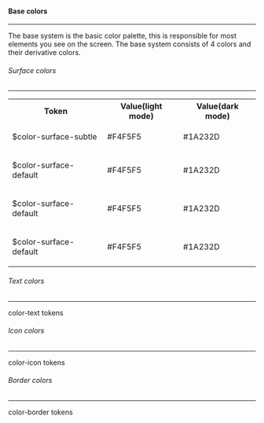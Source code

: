 
<Meta title="Foundation/Design Tokens/Base Color" />

<h4 class="margin-tp-36 margin-btm-8">Base colors</h4>
<hr class="margin-btm-24" />
<p class="margin-btm-24">
  The base system is the basic color palette, this is responsible for most elements you see on the
  screen. The base system consists of 4 colors and their derivative colors.
</p>

<h6 class="margin-tp-36 margin-btm-8">Surface colors</h6>
<hr class="margin-btm-24" />

<table class="custom-color-table">
  <tbody>
    <tr>
      <th>Token</th>
      <th>Value(light mode)</th>
      <th>Value(dark mode)</th>
    </tr>
    <tr>
      <td>
        <p class="color-table-token">$color-surface-subtle</p>
      </td>
      <td>
        <div class="custom-table-flex">
          <div>
            <p>#F4F5F5</p>
          </div>
          <div class="color-light"></div>
        </div>
      </td>
      <td>
        <div class="custom-table-flex">
          <div>
            <p>#1A232D</p>
          </div>
          <div class="color-surface-subtle"></div>
        </div>
      </td>
    </tr>
    <tr>
      <td>
        <p class="color-table-token">$color-surface-default</p>
      </td>
      <td>
        <div class="custom-table-flex">
          <div>
            <p>#F4F5F5</p>
          </div>
          <div class="color-light"></div>
        </div>
      </td>
      <td>
        <div class="custom-table-flex">
          <div>
            <p>#1A232D</p>
          </div>
          <div class="color-surface-default"></div>
        </div>
      </td>
    </tr>
    <tr>
      <td>
        <p class="color-table-token">$color-surface-default</p>
      </td>
      <td>
        <div class="custom-table-flex">
          <div>
            <p>#F4F5F5</p>
          </div>
          <div class="color-light"></div>
        </div>
      </td>
      <td>
        <div class="custom-table-flex">
          <div>
            <p>#1A232D</p>
          </div>
          <div class="color-surface-default"></div>
        </div>
      </td>
    </tr>
    <tr>
      <td>
        <p class="color-table-token">$color-surface-default</p>
      </td>
      <td>
        <div class="custom-table-flex">
          <div>
            <p>#F4F5F5</p>
          </div>
          <div class="color-light"></div>
        </div>
      </td>
      <td>
        <div class="custom-table-flex">
          <div>
            <p>#1A232D</p>
          </div>
          <div class="color-surface-default"></div>
        </div>
      </td>
    </tr>
  </tbody>
</table>

<h6 class="margin-tp-36 margin-btm-8">Text colors</h6>
<hr class="margin-btm-24" />
<p class="margin-btm-24">color-text tokens</p>

<h6 class="margin-tp-36 margin-btm-8">Icon colors</h6>
<hr class="margin-btm-24" />
<p class="margin-btm-24">color-icon tokens</p>

<h6 class="margin-tp-36 margin-btm-8">Border colors</h6>
<hr class="margin-btm-24" />
<p class="margin-btm-24">color-border tokens</p>
